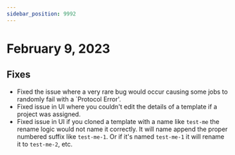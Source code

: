 ---
sidebar_position: 9992
---

# February 9, 2023

## Fixes

- Fixed the issue where a very rare bug would occur causing some jobs to randomly fail with a `Protocol Error'.
- Fixed issue in UI where you couldn't edit the details of a template if a project was assigned.
- Fixed issue in UI if you cloned a template with a name like `test-me` the rename logic would not name it correctly. It will name append the proper numbered suffix like `test-me-1`. Or if it's named `test-me-1` it will rename it to `test-me-2`, etc.
